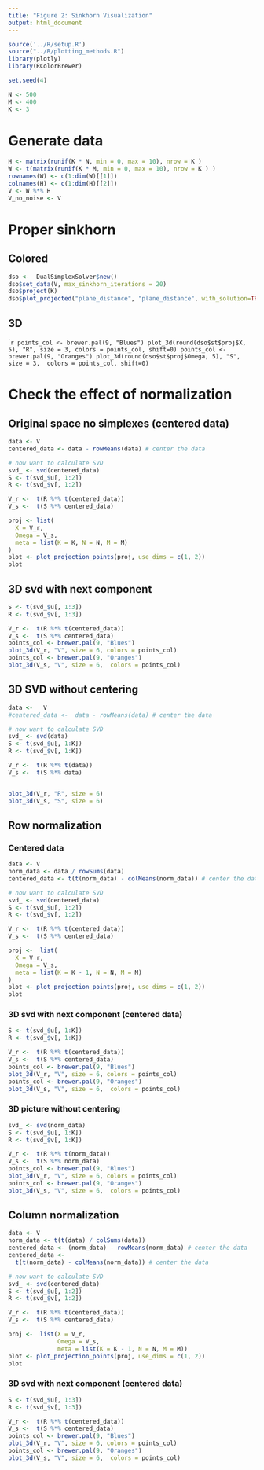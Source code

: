 ```yaml
---
title: "Figure 2: Sinkhorn Visualization"
output: html_document
---
```


```r
source('../R/setup.R')
source("../R/plotting_methods.R")
library(plotly)
library(RColorBrewer)
```

```r
set.seed(4)

N <- 500
M <- 400
K <- 3
```

# Generate data
```r
H <- matrix(runif(K * N, min = 0, max = 10), nrow = K )  
W <- t(matrix(runif(K * M, min = 0, max = 10), nrow = K ) )
rownames(W) <- c(1:dim(W)[[1]])
colnames(H) <- c(1:dim(H)[[2]])
V <- W %*% H
V_no_noise <- V
```



# Proper sinkhorn

## Colored
```r
dso <-  DualSimplexSolver$new()
dso$set_data(V, max_sinkhorn_iterations = 20)
dso$project(K)
dso$plot_projected("plane_distance", "plane_distance", with_solution=TRUE, use_dims = list(2:3))
```


## 3D 
````r
points_col <- brewer.pal(9, "Blues")
plot_3d(round(dso$st$proj$X, 5), "R", size = 3, colors = points_col, shift=0)
points_col <- brewer.pal(9, "Oranges")
plot_3d(round(dso$st$proj$Omega, 5), "S", size = 3,  colors = points_col, shift=0)
```


# Check the effect of normalization

## Original space no simplexes (centered data)
```r
data <- V
centered_data <- data - rowMeans(data) # center the data

# now want to calculate SVD
svd_ <- svd(centered_data)
S <- t(svd_$u[, 1:2])
R <- t(svd_$v[, 1:2])

V_r <-  t(R %*% t(centered_data))
V_s <-  t(S %*% centered_data)

proj <- list(
  X = V_r,
  Omega = V_s,
  meta = list(K = K, N = N, M = M)
)
plot <- plot_projection_points(proj, use_dims = c(1, 2))
plot
```

## 3D svd with next component
```r
S <- t(svd_$u[, 1:3])
R <- t(svd_$v[, 1:3])

V_r <-  t(R %*% t(centered_data))
V_s <-  t(S %*% centered_data)
points_col <- brewer.pal(9, "Blues")
plot_3d(V_r, "V", size = 6, colors = points_col)
points_col <- brewer.pal(9, "Oranges")
plot_3d(V_s, "V", size = 6,  colors = points_col)
```

## 3D SVD without centering
```r
data <-   V
#centered_data <-  data - rowMeans(data) # center the data

# now want to calculate SVD
svd_ <- svd(data)
S <- t(svd_$u[, 1:K])
R <- t(svd_$v[, 1:K])

V_r <-  t(R %*% t(data))
V_s <-  t(S %*% data)


plot_3d(V_r, "R", size = 6)
plot_3d(V_s, "S", size = 6)
```


## Row normalization

### Centered data
```r
data <- V
norm_data <- data / rowSums(data)
centered_data <- t(t(norm_data) - colMeans(norm_data)) # center the data

# now want to calculate SVD
svd_ <- svd(centered_data)
S <- t(svd_$u[, 1:2])
R <- t(svd_$v[, 1:2])

V_r <-  t(R %*% t(centered_data))
V_s <-  t(S %*% centered_data)

proj <-  list(
  X = V_r,
  Omega = V_s,
  meta = list(K = K - 1, N = N, M = M)
)
plot <- plot_projection_points(proj, use_dims = c(1, 2))
plot
```

### 3D svd with next component (centered data)
```r
S <- t(svd_$u[, 1:K])
R <- t(svd_$v[, 1:K])

V_r <-  t(R %*% t(centered_data))
V_s <-  t(S %*% centered_data)
points_col <- brewer.pal(9, "Blues")
plot_3d(V_r, "V", size = 6, colors = points_col)
points_col <- brewer.pal(9, "Oranges")
plot_3d(V_s, "V", size = 6,  colors = points_col)
```


### 3D picture without centering
```r
svd_ <- svd(norm_data)
S <- t(svd_$u[, 1:K])
R <- t(svd_$v[, 1:K])

V_r <-  t(R %*% t(norm_data))
V_s <-  t(S %*% norm_data)
points_col <- brewer.pal(9, "Blues")
plot_3d(V_r, "V", size = 6, colors = points_col)
points_col <- brewer.pal(9, "Oranges")
plot_3d(V_s, "V", size = 6,  colors = points_col)
```


## Column normalization
```r
data <- V
norm_data <- t(t(data) / colSums(data))
centered_data <- (norm_data) - rowMeans(norm_data) # center the data
centered_data <-
  t(t(norm_data) - colMeans(norm_data)) # center the data

# now want to calculate SVD
svd_ <- svd(centered_data)
S <- t(svd_$u[, 1:2])
R <- t(svd_$v[, 1:2])

V_r <-  t(R %*% t(centered_data))
V_s <-  t(S %*% centered_data)

proj <-  list(X = V_r,
              Omega = V_s,
              meta = list(K = K - 1, N = N, M = M))
plot <- plot_projection_points(proj, use_dims = c(1, 2))
plot
```

### 3D svd with next component (centered data)
```r
S <- t(svd_$u[, 1:3])
R <- t(svd_$v[, 1:3])

V_r <-  t(R %*% t(centered_data))
V_s <-  t(S %*% centered_data)
points_col <- brewer.pal(9, "Blues")
plot_3d(V_r, "V", size = 6, colors = points_col)
points_col <- brewer.pal(9, "Oranges")
plot_3d(V_s, "V", size = 6,  colors = points_col)
```

